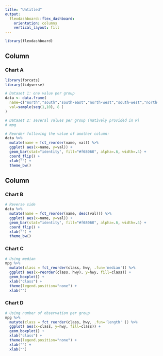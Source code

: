 ```yaml
---
title: "Untitled"
output: 
  flexdashboard::flex_dashboard:
    orientation: columns
    vertical_layout: fill
---
```


```r
library(flexdashboard)
```

Column {data-width=650}
-----------------------------------------------------------------------

### Chart A

```r
library(forcats)
library(tidyverse)

# Dataset 1: one value per group
data <- data.frame(
  name=c("north","south","south-east","north-west","south-west","north-east","west","east"),
  val=sample(seq(1,10), 8 )
)

# Dataset 2: several values per group (natively provided in R)
# mpg

```


```r
# Reorder following the value of another column:
data %>%
  mutate(name = fct_reorder(name, val)) %>%
  ggplot( aes(x=name, y=val)) +
  geom_bar(stat="identity", fill="#f68060", alpha=.6, width=.4) +
  coord_flip() +
  xlab("") +
  theme_bw()
```

Column {data-width=350}
-----------------------------------------------------------------------

### Chart B

```r
# Reverse side
data %>%
  mutate(name = fct_reorder(name, desc(val))) %>%
  ggplot( aes(x=name, y=val)) +
  geom_bar(stat="identity", fill="#f68060", alpha=.6, width=.4) +
  coord_flip() +
  xlab("") +
  theme_bw()
```

### Chart C

```r
# Using median
mpg %>%
  mutate(class = fct_reorder(class, hwy, .fun='median')) %>%
  ggplot( aes(x=reorder(class, hwy), y=hwy, fill=class)) + 
  geom_boxplot() +
  xlab("class") +
  theme(legend.position="none") +
  xlab("")
```

### Chart D

```r
# Using number of observation per group
mpg %>%
  mutate(class = fct_reorder(class, hwy, .fun='length' )) %>%
  ggplot( aes(x=class, y=hwy, fill=class)) + 
  geom_boxplot() +
  xlab("class") +
  theme(legend.position="none") +
  xlab("") +
  xlab("")
```

